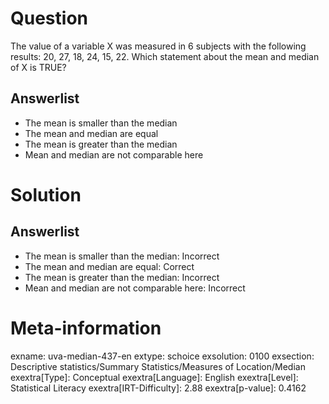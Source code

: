 Question
========

The value of a variable X was measured in 6 subjects with the following results: 20, 27, 18, 24, 15, 22. Which statement about the mean and median of X is TRUE?

Answerlist
----------

* The mean is smaller than the median
* The mean and median are equal
* The mean is greater than the median
* Mean and median are not comparable here

Solution
========

Answerlist
----------

* The mean is smaller than the median: Incorrect
* The mean and median are equal: Correct
* The mean is greater than the median: Incorrect
* Mean and median are not comparable here: Incorrect

Meta-information
================
exname: uva-median-437-en
extype: schoice
exsolution: 0100
exsection: Descriptive statistics/Summary Statistics/Measures of Location/Median
exextra[Type]: Conceptual
exextra[Language]: English
exextra[Level]: Statistical Literacy
exextra[IRT-Difficulty]: 2.88
exextra[p-value]: 0.4162
